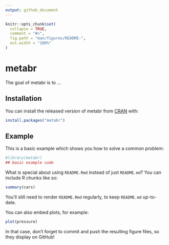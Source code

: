 ---
output: github_document
---

<!-- README.md is generated from README.Rmd. Please edit that file -->

```{r, include = FALSE}
knitr::opts_chunk$set(
  collapse = TRUE,
  comment = "#>",
  fig.path = "man/figures/README-",
  out.width = "100%"
)
```

# metabr

<!-- badges: start -->
<!-- badges: end -->

The goal of metabr is to ...

## Installation

You can install the released version of metabr from [CRAN](https://CRAN.R-project.org) with:

``` r
install.packages("metabr")
```

## Example

This is a basic example which shows you how to solve a common problem:

```{r example}
#library(metabr)
## basic example code
```

What is special about using `README.Rmd` instead of just `README.md`? You can include R chunks like so:

```{r cars}
summary(cars)
```

You'll still need to render `README.Rmd` regularly, to keep `README.md` up-to-date.

You can also embed plots, for example:

```{r pressure, echo = FALSE}
plot(pressure)
```

In that case, don't forget to commit and push the resulting figure files, so they display on GitHub!
